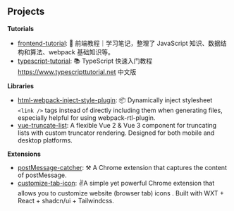 ## Projects

**Tutorials**
- [frontend-tutorial](https://github.com/niexia/fe-tutorial): 🥤 前端教程｜学习笔记，整理了 JavaScript 知识、数据结构和算法、webpack 基础知识等。
- [typescript-tutorial](https://github.com/niexia/typescript-tutorial): 📚 TypeScript 快速入门教程 https://www.typescripttutorial.net 中文版

**Libraries**
- [html-webpack-inject-style-plugin](https://github.com/niexia/html-webpack-inject-style-plugin): 📦 Dynamically inject stylesheet `<link />` tags instead of directly including them when generating files, especially helpful for using webpack-rtl-plugin.
- [vue-truncate-list](https://github.com/twheeljs/vue-truncate-list): A flexible Vue 2 & Vue 3 component for truncating lists with custom truncator rendering. Designed for both mobile and desktop platforms.

**Extensions**
- [postMessage-catcher](https://github.com/niexia/postMessage-catcher): ⚒️ A Chrome extension that captures the content of postMessage.
- [customize-tab-icon](https://github.com/niexia/customize-tab-icon): ✌️A simple yet powerful Chrome extension that allows you to customize website (browser tab) icons . Built with WXT + React + shadcn/ui + Tailwindcss.
